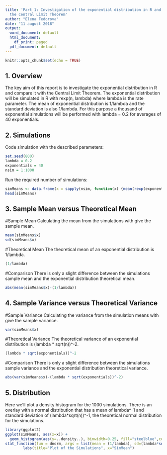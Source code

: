 ---
title: 'Part 1: Investigation of the exponential distribution in R and comparison   with
  the Central Limit Theorem'
author: "Elena Fedorova"
date: "11 august 2018"
output:
  word_document: default
  html_document:
    df_print: paged
  pdf_document: default
---

```{r setup, include=FALSE}
knitr::opts_chunk$set(echo = TRUE)
```

## 1. Overview

The key aim of this report is to investigate the exponential distribution in R and compare it with the Central Limit Theorem. The exponential distribution will be simulated in R with rexp(n, lambda) where lambda is the rate parameter. The mean of exponential distribution is 1/lambda and the standard deviation is also 1/lambda. For this purpose a thousand of exponential simulations will be performed with lambda = 0.2 for averages of 40 exponentials.

## 2. Simulations

Code simulation with the described parameters:
```{r, echo=TRUE}
set.seed(800)
lambda = 0.2
exponentials = 40
nsim = 1:1000
```

Run the required number of simulations:
```{r, echo=TRUE}
simMeans <- data.frame(x = sapply(nsim, function(x) {mean(rexp(exponentials, lambda))}))
head(simMeans)
```

## 3. Sample Mean versus Theoretical Mean

#Sample Mean
Calculating the mean from the simulations with give the sample mean.
```{r, echo=TRUE}
mean(simMeans$x)
sd(simMeans$x)

```

#Theoretical Mean
The theoretical mean of an exponential distribution is 1/lambda.
```{r, echo=TRUE}
(1/lambda)
```

#Comparison
There is only a slight difference between the simulations sample mean and the exponential distribution theoretical mean.
```{r, echo=TRUE}
abs(mean(simMeans$x)-(1/lambda))

```

## 4. Sample Variance versus Theoretical Variance

#Sample Variance
Calculating the variance from the simulation means with give the sample variance.
```{r, echo=TRUE}
var(simMeans$x)
```

#Theoretical Variance
The theoretical variance of an exponential distribution is (lambda * sqrt(n))^-2.
```{r, echo=TRUE}
(lambda * sqrt(exponentials))^-2
```

#Comparison
There is only a slight difference between the simulations sample variance and the exponential distribution theoretical variance.
```{r, echo=TRUE}
abs(var(simMeans$x)-(lambda * sqrt(exponentials))^-2)
```

## 5. Distribution
Here we'll plot a density histogram for the 1000 simulations. There is an overlay with a normal distribution that has a mean of lambda^-1 and standard deviation of (lambda*sqrt(n))^-1, the theoretical normal distribution for the simulations.

```{r, echo=TRUE}
library(ggplot2)
ggplot(simMeans, aes(x=x)) + 
  geom_histogram(aes(y=..density..), binwidth=0.25, fill="steelblue",color="darkblue") + 
stat_function(fun = dnorm, args = list(mean = (1/lambda), sd=(lambda*sqrt(exponentials))^-1), size = 1, color = "midnightblue") + 
        labs(title="Plot of the Simulations", x="SimMean")
```

